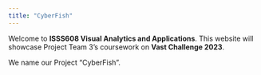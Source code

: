```yaml
---
title: "CyberFish"
---
```


Welcome to **ISSS608 Visual Analytics and Applications**. This website will showcase Project Team 3's coursework on **Vast Challenge 2023**.

We name our Project "CyberFish".
